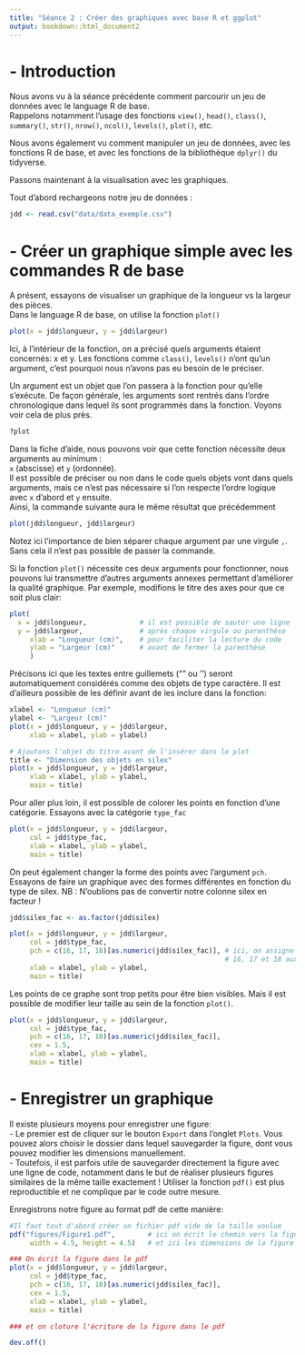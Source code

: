 ```yaml
---
title: "Séance 2 : Créer des graphiques avec base R et ggplot"
output: bookdown::html_document2
---
```


# - Introduction

Nous avons vu à la séance précédente comment parcourir un jeu de données avec le language R de base.\
Rappelons notamment l'usage des fonctions `view()`, `head()`, `class()`, `summary()`, `str()`, `nrow()`, `ncol()`, `levels()`, `plot()`, etc.\

Nous avons également vu comment manipuler un jeu de données, avec les fonctions R de base, et avec les fonctions de la bibliothèque `dplyr()` du tidyverse.\

Passons maintenant à la visualisation avec les graphiques.\

Tout d'abord rechargeons notre jeu de données :\
```r
jdd <- read.csv("data/data_exemple.csv") 
```


# - Créer un graphique simple avec les commandes R de base

A présent, essayons de visualiser un graphique de la longueur vs la largeur des pièces.\
Dans le language R de base, on utilise la fonction `plot()`

```r
plot(x = jdd$longueur, y = jdd$largeur)
```

Ici, à l'intérieur de la fonction, on a précisé quels arguments étaient concernés: x et y. Les fonctions comme `class()`, `levels()` n'ont qu'un argument, c'est pourquoi nous n'avons pas eu besoin de le préciser.

Un argument est un objet que l'on passera à la fonction pour qu'elle s'exécute. De façon générale, les arguments sont rentrés dans l'ordre chronologique dans lequel ils sont programmés dans la fonction. Voyons voir cela de plus près.

```r
?plot
```

Dans la fiche d'aide, nous pouvons voir que cette fonction nécessite deux arguments au minimum :\
`x` (abscisse) et `y` (ordonnée).\
Il est possible de préciser ou non dans le code quels objets vont dans quels arguments, mais ce n'est pas nécessaire si l'on respecte l'ordre logique avec `x` d'abord et `y` ensuite.\
Ainsi, la commande suivante aura le même résultat que précédemment

```r
plot(jdd$longueur, jdd$largeur)
```

Notez ici l'importance de bien séparer chaque argument par une virgule `,`. Sans cela il n'est pas possible de passer la commande.

Si la fonction `plot()` nécessite ces deux arguments pour fonctionner, nous pouvons lui transmettre d'autres arguments annexes permettant d'améliorer la qualité graphique. Par exemple, modifions le titre des axes pour que ce soit plus clair:

```r
plot(
  x = jdd$longueur,             # il est possible de sauter une ligne 
  y = jdd$largeur,              # après chaque virgule ou parenthèse
     xlab = "Longueur (cm)",    # pour faciliter la lecture du code
     ylab = "Largeur (cm)"      # avant de fermer la parenthèse
     )
```

Précisons ici que les textes entre guillemets ("" ou '') seront automatiquement considérés comme des objets de type caractère. Il est d'ailleurs possible de les définir avant de les inclure dans la fonction:

```r
xlabel <- "Longueur (cm)"
ylabel <- "Largeur (cm)"
plot(x = jdd$longueur, y = jdd$largeur,
     xlab = xlabel, ylab = ylabel)

# Ajoutons l'objet du titre avant de l'insérer dans le plot
title <- "Dimension des objets en silex"
plot(x = jdd$longueur, y = jdd$largeur,
     xlab = xlabel, ylab = ylabel, 
     main = title)
```

Pour aller plus loin, il est possible de colorer les points en fonction d'une catégorie. Essayons avec la catégorie `type_fac`

```r
plot(x = jdd$longueur, y = jdd$largeur,
     col = jdd$type_fac, 
     xlab = xlabel, ylab = ylabel,
     main = title)
```

On peut également changer la forme des points avec l'argument `pch`. Essayons de faire un graphique avec des formes différentes en fonction du type de silex. NB : N'oublions pas de convertir notre colonne silex en facteur !

```r
jdd$silex_fac <- as.factor(jdd$silex)

plot(x = jdd$longueur, y = jdd$largeur,
     col = jdd$type_fac, 
     pch = c(16, 17, 18)[as.numeric(jdd$silex_fac)], # ici, on assigne les formes
                                                     # 16, 17 et 18 aux levels  
     xlab = xlabel, ylab = ylabel, 
     main = title)
```

Les points de ce graphe sont trop petits pour être bien visibles. Mais il est possible de modifier leur taille au sein de la fonction `plot()`.

```r
plot(x = jdd$longueur, y = jdd$largeur,
     col = jdd$type_fac, 
     pch = c(16, 17, 18)[as.numeric(jdd$silex_fac)],  
     cex = 1.5,
     xlab = xlabel, ylab = ylabel, 
     main = title)
```

# - Enregistrer un graphique

Il existe plusieurs moyens pour enregistrer une figure:\
- Le premier est de cliquer sur le bouton `Export` dans l'onglet `Plots`. Vous pouvez alors choisir le dossier dans lequel sauvegarder la figure, dont vous pouvez modifier les dimensions manuellement.\
- Toutefois, il est parfois utile de sauvegarder directement la figure avec une ligne de code, notamment dans le but de réaliser plusieurs figures similaires de la même taille exactement ! Utiliser la fonction `pdf()` est plus reproductible et ne complique par le code outre mesure.

Enregistrons notre figure au format pdf de cette manière:

```r
#Il faut tout d'abord créer un fichier pdf vide de la taille voulue
pdf("figures/Figure1.pdf",        # ici on écrit le chemin vers la figure
     width = 4.5, height = 4.5)   # et ici les dimensions de la figure en cm. 

### On écrit la figure dans le pdf
plot(x = jdd$longueur, y = jdd$largeur,
     col = jdd$type_fac, 
     pch = c(16, 17, 18)[as.numeric(jdd$silex_fac)], 
     cex = 1.5,
     xlab = xlabel, ylab = ylabel, 
     main = title)

### et on cloture l'écriture de la figure dans le pdf

dev.off()
```




